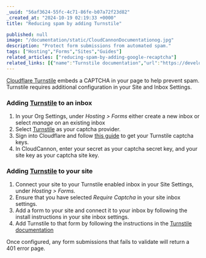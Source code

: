 ```yaml
---
_uuid: "56af3624-55fc-4c71-86fe-b07a72f23d82"
_created_at: "2024-10-19 02:19:33 +0000"
title: "Reducing spam by adding Turnstile"

published: null
image: "/documentation/static/CloudCannonDocumentationog.jpg"
description: "Protect form submissions from automated spam."
tags: ["Hosting","Forms","Sites","Guides"]
related_articles: ["reducing-spam-by-adding-google-recaptcha"]
related_links: [{"name":"Turnstile documentation","url":"https://developers.cloudflare.com/turnstile/"}]
---
```


[Cloudflare Turnstile](https://developers.cloudflare.com/turnstile/) embeds a CAPTCHA in your page to help prevent spam. Turnstile requires additional configuration in your Site and Inbox Settings.

### Adding [Turnstile](https://developers.cloudflare.com/turnstile/) to an inbox

1. In your Org Settings, under *Hosting &gt; Forms* either create a new inbox or select *manage* on an existing inbox
2. Select [Turnstile](https://developers.cloudflare.com/turnstile/) as your captcha provider.
3. Sign into Cloudflare and follow [this guide](https://developers.cloudflare.com/turnstile/get-started/) to get your Turnstile captcha keys.
4. In CloudCannon, enter your secret as your captcha secret key, and your site key as your captcha site key.

### Adding [Turnstile](https://developers.cloudflare.com/turnstile/) to your site

1. Connect your site to your Turnstile enabled inbox in your Site Settings, under *Hosting &gt; Forms.*
2. Ensure that you have selected *Require Captcha* in your site inbox settings.
3. Add a form to your site and connect it to your inbox by following the install instructions in your site inbox settings.
4. Add Turnstile to that form by following the instructions in the [Turnstile documentation](https://developers.cloudflare.com/turnstile/get-started/)

Once configured, any form submissions that fails to validate will return a 401 error page.
